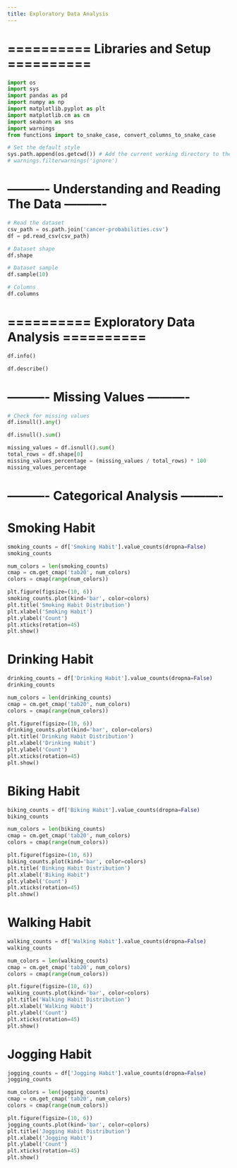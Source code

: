 ```yaml
---
title: Exploratory Data Analysis
---
```


# ========== Libraries and Setup ==========

```python
import os
import sys
import pandas as pd
import numpy as np
import matplotlib.pyplot as plt
import matplotlib.cm as cm
import seaborn as sns
import warnings
from functions import to_snake_case, convert_columns_to_snake_case

# Set the default style
sys.path.append(os.getcwd()) # Add the current working directory to the path
# warnings.filterwarnings('ignore')
```

# ---------- Understanding and Reading The Data ----------
```python
# Read the dataset
csv_path = os.path.join('cancer-probabilities.csv')
df = pd.read_csv(csv_path)
```


```python
# Dataset shape
df.shape
```


```python
# Dataset sample
df.sample(10)
```


```python
# Columns
df.columns
```


# ========== Exploratory Data Analysis ==========
```python
df.info()
```

```python
df.describe()
```

#  ---------- Missing Values ----------
```python
# Check for missing values
df.isnull().any()
```

```python
df.isnull().sum()
```

```python
missing_values = df.isnull().sum()
total_rows = df.shape[0]
missing_values_percentage = (missing_values / total_rows) * 100
missing_values_percentage
```

# ---------- Categorical Analysis ----------
# Smoking Habit
```python
smoking_counts = df['Smoking Habit'].value_counts(dropna=False)
smoking_counts
```

```python
num_colors = len(smoking_counts)
cmap = cm.get_cmap('tab20', num_colors)
colors = cmap(range(num_colors))

plt.figure(figsize=(10, 6))
smoking_counts.plot(kind='bar', color=colors)
plt.title('Smoking Habit Distribution')
plt.xlabel('Smoking Habit')
plt.ylabel('Count')
plt.xticks(rotation=45)
plt.show()
```

# Drinking Habit
```python
drinking_counts = df['Drinking Habit'].value_counts(dropna=False)
drinking_counts
```

```python
num_colors = len(drinking_counts)
cmap = cm.get_cmap('tab20', num_colors)
colors = cmap(range(num_colors))

plt.figure(figsize=(10, 6))
drinking_counts.plot(kind='bar', color=colors)
plt.title('Drinking Habit Distribution')
plt.xlabel('Drinking Habit')
plt.ylabel('Count')
plt.xticks(rotation=45)
plt.show()
```

# Biking Habit
```python
biking_counts = df['Biking Habit'].value_counts(dropna=False)
biking_counts
```

```python
num_colors = len(biking_counts)
cmap = cm.get_cmap('tab20', num_colors)
colors = cmap(range(num_colors))

plt.figure(figsize=(10, 6))
biking_counts.plot(kind='bar', color=colors)
plt.title('Binking Habit Distribution')
plt.xlabel('Biking Habit')
plt.ylabel('Count')
plt.xticks(rotation=45)
plt.show()
```

# Walking Habit
```python
walking_counts = df['Walking Habit'].value_counts(dropna=False)
walking_counts
```

```python
num_colors = len(walking_counts)
cmap = cm.get_cmap('tab20', num_colors)
colors = cmap(range(num_colors))

plt.figure(figsize=(10, 6))
walking_counts.plot(kind='bar', color=colors)
plt.title('Walking Habit Distribution')
plt.xlabel('Walking Habit')
plt.ylabel('Count')
plt.xticks(rotation=45)
plt.show()
```

# Jogging Habit
```python
jogging_counts = df['Jogging Habit'].value_counts(dropna=False)
jogging_counts
```

```python
num_colors = len(jogging_counts)
cmap = cm.get_cmap('tab20', num_colors)
colors = cmap(range(num_colors))

plt.figure(figsize=(10, 6))
jogging_counts.plot(kind='bar', color=colors)
plt.title('Jogging Habit Distribution')
plt.xlabel('Jogging Habit')
plt.ylabel('Count')
plt.xticks(rotation=45)
plt.show()
```